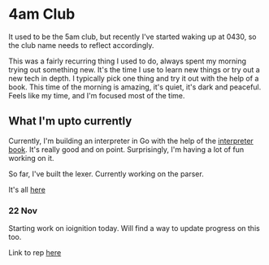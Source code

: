 # 4am Club

It used to be the 5am club, but recently I've started waking up at 0430, so the club name 
needs to reflect accordingly.

This was a fairly recurring thing I used to do, always spent my morning trying out something 
new. It's the time I use to learn new things or try out a new tech in depth. I typically
pick one thing and try it out with the help of a book. This time of the morning is amazing, 
it's quiet, it's dark and peaceful. Feels like my time, and I'm focused most of the 
time.

## What I'm upto currently

Currently, I'm building an interpreter in Go with the help of the [interpreter book](https://interpreterbook.com/). 
It's really good and on point. Surprisingly, I'm having a lot of fun working on it.

So far, I've built the lexer. Currently working on the parser.

It's all [here](https://github.com/Cijin/go-interpreter)


### 22 Nov

Starting work on ioignition today. Will find a way to update progress on this too.

Link to rep [here](https://github.com/Cijin/ioignition)

